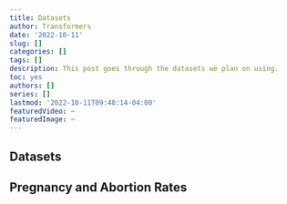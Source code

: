```yaml
---
title: Datasets
author: Transformers
date: '2022-10-11'
slug: []
categories: []
tags: []
description: This post goes through the datasets we plan on using.
toc: yes
authors: []
series: []
lastmod: '2022-10-11T09:48:14-04:00'
featuredVideo: ~
featuredImage: ~
---
```


## Datasets

## Pregnancy and Abortion Rates




